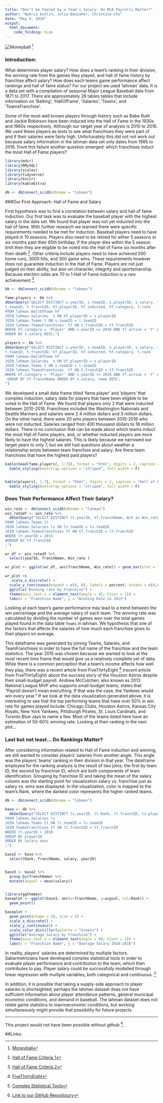 ```yaml
---
title: "Don’t be Fooled by a Team’s Salary: Do MLB Payrolls Matter?"
author: "Nybria Acklin, Julia Bouzaher, Christine Chu"
date: "May 9, 2018"
output: 
  html_document:
    code_folding: hide
--- 
```


![Moneyball](https://www.dailyfantasysports101.com/wp-content/uploads/2015/04/baseball-100bills-750.jpg) [^1]


### Introduction: 

What determines player salary? How does a team's ranking in their division, the winning rate from the games they played, and hall of fame history by franchise affect salary? How does each teams game performance affect rankings and hall of fame status? 
For our project we used ‘lahman’ data. It is a data set with a compilation of seasonal Major League Baseball data from 1871 to 2017. There are approximately 28 tables tables that include information on ‘Batting’, ‘HallOfFame’, ‘Salaries’, ‘Teams’, and ‘TeamsFranchise’.

Some of the most well known players through history such as Babe Ruth and Jackie Robinson have been induced into the Hall of Fame in the 1930s and 1960s respectively. Although our target year of analysis is 2010 to 2016. We used these players as tests to see what franchises they were part of and if their salaries were fairly high. Unfortunately this did not not work out because salary information in the lahman data set only dates from 1985 to 2016. From this failure another question emerged: which franchises induct the most Hall of Fame players?
```r

library(mdsr)
library(RMySQL)
library(scales)
library(tidyverse)
library(knitr)
library(kableExtra)

```


```r
db <- dbConnect_scidb(dbname = "lahman")
```
###Our First Approach: Hall of Fame and Salary

First hypothesis was to find a correlation between salary and hall of fame induction. Our first task was to evaluate the baseball player with the highest salary in the data set. We found that player was not yet inducted into the hall of fame. With further research we learned there were specific requirements needed to be met for induction. Baseball players need to have played in 10 seasons. Players also need to be retired for either 5 seasons or six months past their 65th birthday. If the player dies within the 5 season limit then they are eligible to be voted into the Hall of Fame six months after their death [^2]. Other criteria include players need to have achieved 500 home runs, 3000 hits, and 300 game wins. These requirements however does not guarantee induction in the Hall of Fame. Players are not just judged on their ability, but also on character, integrity and sportsmanship. Because election odds are 70 to 1 Hall of Fame induction is a rare achievement [^3].

```r
bb <- dbConnect_scidb(dbname = "lahman")

fame.players <- bb %>%
dbGetQuery("SELECT DISTINCT s.yearID, s.teamID, s.playerID, s.salary, tf.franchID, tf.franchName, tf.active,
t.teamID, t.franchID, hf.playerID, hf.inducted, hf.category, t.rank
FROM lahman.HallOfFame hf 
JOIN lahman.Salaries  s ON hf.playerID = s.playerID 
JOIN lahman.Teams t ON s.teamID = t.teamID 
JOIN lahman.TeamsFranchises  tf ON t.franchID = tf.franchID
WHERE hf.category = 'Player' AND s.yearID >= 2010 AND tf.active = 'Y' AND hf.inducted = 'Y' GROUP BY s.playerID
ORDER BY s.salary DESC;")

players <- bb %>%
dbGetQuery("SELECT DISTINCT s.yearID, s.teamID, s.playerID, s.salary, tf.franchID, tf.franchName, tf.active,
t.teamID, t.franchID, hf.playerID, hf.inducted, hf.category, t.rank
FROM lahman.HallOfFame hf 
JOIN lahman.Salaries  s ON hf.playerID = s.playerID 
JOIN lahman.Teams t ON s.teamID = t.teamID 
JOIN lahman.TeamsFranchises  tf ON t.franchID = tf.franchID
WHERE hf.category = 'Player' AND s.yearID >= 2010 AND tf.active = 'Y' AND hf.inducted = 'N' 
 GROUP BY tf.franchName ORDER BY s.salary, name DESC;
")   

```
We developed a small data frame titled ‘fame.player’ and ‘players’  that compiles induction, salary data for players that have been eligible to be voted in the Hall of Fame. We found that players only 2 that were inducted between 2010-2016. Franchises included the Washington Nationals and Seattle Mariners and salaries were 2.4 million dollars and 3 million dollars. On the other hand, there were 20 who players between 2010-2016 who were not inducted. Salaries ranged from 400 thousand dollars to 18 million dollars. There is no conclusion that can be made about which teams induct the most Hall of Fame players, and, or whether inducted players are more likely to have the highest salaries. This is likely because we narrowed our target years to only 7, but we still had questions about weather a relationship exists between team franchise and salary. Are there team franchises that have the highest paid players?

```r

kable(head(fame.players[, 1:7]), format = "html", digits = 2, caption = "Hall of Fame: Inducted Players Between 2010-2017") %>%
  kable_styling(bootstrap_options = "striped", full_width = F)


kable(players[, 1:7], format = "html", digits = 2, caption = "Hall of Fame: Non-inducted Players Between 2010-2017") %>%
  kable_styling(bootstrap_options = "striped", full_width = F)


```

### Does Their Performance Affect Their Salary? 
```r
win_rate <- dbConnect_scidb(dbname = "lahman") 
win_ratedf <- win_rate %>% 
  dbGetQuery("SELECT DISTINCT lt.yearID, tf.franchName, W/G as Win_rate
FROM lahman.Teams lt
JOIN lahman.Salaries ls ON lt.teamID = ls.teamID
JOIN lahman.TeamsFranchises tf ON tf.franchID = lt.franchID
WHERE lt.yearID = 2015
#GROUP BY tf.franchID
;")

wr_df <- win_ratedf %>% 
  select(yearID, franchName, Win_rate )

wr_plot <- ggplot(wr_df, aes(franchName, Win_rate)) + geom_bar(stat = "identity", fill = "Green")

wr_plot +s
   scale_x_discrete() +
  scale_y_continuous(expand = c(0, 0), labels = percent, breaks = c(0,0.2, 0.4, 0.6, 0.8, 1), limit = c(0,1)) +
  ggtitle("Winning rate by Franchise") + 
  theme(axis.text.x = element_text(angle = 45, hjust = 1)) +
  labs(x = "Franchise Name", y = "Winning Rate in 2015")


```

Looking at each team’s game performance may lead to a trend between the win percentage and the average salary of each team. The winning rate was calculated by dividing the number of games won over the total games played found in the data table `Teams` in lahman. We hypothesis that one of the factors that affects the salaries of how much each franchise gives to their players on average. 

This dataframe was generated by joining Teams, Salaries, and TeamFranchises in order to have the full name of the franchise and the team statistics. The year 2015 was chosen because we wanted to look at the most recent time frame that would give us a relatively complete set of data. While there is a common perception that a team’s income affects how well they play, there was a recent article from FiveThirtyEight [^4] (recent article from FiveThirtyEight) about the success story of the Houston Astros despite their small-budget payroll. Andrew McCutchen, also known as 2013 National League MVP who supports small-budget teams, states that “Payroll doesn’t mean everything. If that was the case, the Yankees would win every year.” If we look at the data visualization generated above, it is interesting to see that the top performing teams that have over 50% in win rate for games played include: Chicago Clubs, Houston Astros, Kansas City Royals, New York Yankees, Pittsburgh Pirates, St. Louis Cardinals, and Toronto Blue Jays to name a few. Most of the teams listed here have an estimation of 50-60% winning rate. Looking at their ranking in the next plot… 

### Last but not least... Do Rankings Matter? 

After considering information related to Hall of Fame induction and winning, we still wanted to consider players’ salaries from another angle. This angle was the players’ teams’ ranking in their division in that year. The dataframe employed for the ranking analysis is the result of two joins; the first by team ID, the second by franchise ID, which are both components of team identification. Grouping by franchise ID and taking the mean of the salary column was the starting point for visualization salary vs. franchise just as salary vs. wins was displayed. In the visualization, color is mapped to the team’s Rank, where the darkest color represents the higher ranked teams.
```r
db <- dbConnect_scidb(dbname = "lahman")

base <- db %>% 
  dbGetQuery("SELECT DISTINCT ls.yearID, lt.Rank, lt.franchID, ls.playerID, ls.salary, tf.franchName
FROM lahman.Salaries ls 
JOIN lahman.Teams lt ON lt.teamID = ls.teamID
JOIN TeamsFranchises tf ON lt.franchID = tf.franchID
WHERE lt.yearID > 2010
GROUP BY playerID
ORDER BY Salary desc
;")

base2 <- base %>%
  select(Rank, franchName, salary, yearID)


base3 <- base2 %>%
  group_by(franchName) %>%
  mutate(avgsal = mean(salary))


library(ggthemes)
baseplot <- ggplot(base3, aes(x=franchName, y=avgsal, col=Rank)) +
  geom_point() 

baseplot +
  geom_point(shape = 18, size = 5) +
  scale_x_discrete() +
  scale_y_continuous() +
  scale_color_distiller(palette = "Greens") +
  ggtitle("Average Salary by Franchise") + 
  theme(axis.text.x = element_text(angle = 90, hjust = 1)) +
  labs(x = "Franchise Name", y = "Average Salary 2010-2016")
```


In reality, players’ salaries are determined by multiple factors. Sabermetricians have developed complex statistical tools in order to evaluate player performance and contribution to the team, which then contributes to pay. Player salary could be successfully modelled through linear regression with multiple variables, both categorical and continuous. [^5]

In addition, it is possible that taking a supply-side approach to player salaries is shortsighted; perhaps the lahman dataset does not have sufficient information about player attendance patterns, general municipal economic conditions, and demand in baseball. The lahman dataset does not relate game statistics to macroeconomic conditions, but working simultaneously might provide that possibility for future projects.

--------------------------------------------------------
This project would not have been possible without github [^6].

##Links: 

[^1]: [Moneyball](https://www.dailyfantasysports101.com/wp-content/uploads/2015/04/baseball-100bills-750.jpg)

[^2]: [Hall of Fame Criteria 1](https://www.baseball-reference.com/bullpen/Hall_of_Fame)

[^3]: [Hall of Fame Criteria 2](https://entertainment.howstuffworks.com/baseball-hall-of-fame2.htm)

[^4]: [FiveThirtyEight](https://fivethirtyeight.com/features/dont-be-fooled-by-baseballs-small-budget-success-stories/)

[^5]:[Complex Statistical Tools](https://arxiv.org/abs/1312.7158)

[^6]: [Link to our GitHub Repositoury](https://github.com/christine-chu/MP4)